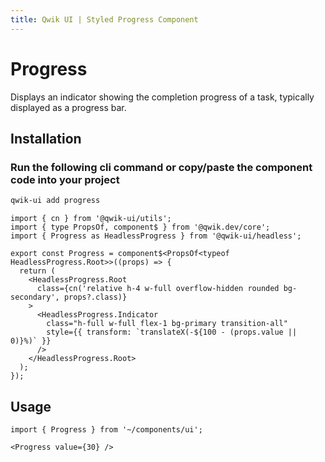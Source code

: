 ```yaml
---
title: Qwik UI | Styled Progress Component
---
```



<StatusBanner status={statusByComponent.styled.Progress} />

# Progress

Displays an indicator showing the completion progress of a task, typically displayed as a progress bar.

<Showcase name="hero" />

## Installation

### Run the following cli command or copy/paste the component code into your project

```sh
qwik-ui add progress
```

```tsx
import { cn } from '@qwik-ui/utils';
import { type PropsOf, component$ } from '@qwik.dev/core';
import { Progress as HeadlessProgress } from '@qwik-ui/headless';

export const Progress = component$<PropsOf<typeof HeadlessProgress.Root>>((props) => {
  return (
    <HeadlessProgress.Root
      class={cn('relative h-4 w-full overflow-hidden rounded bg-secondary', props?.class)}
    >
      <HeadlessProgress.Indicator
        class="h-full w-full flex-1 bg-primary transition-all"
        style={{ transform: `translateX(-${100 - (props.value || 0)}%)` }}
      />
    </HeadlessProgress.Root>
  );
});
```

## Usage

```tsx
import { Progress } from '~/components/ui';
```

```tsx
<Progress value={30} />
```
